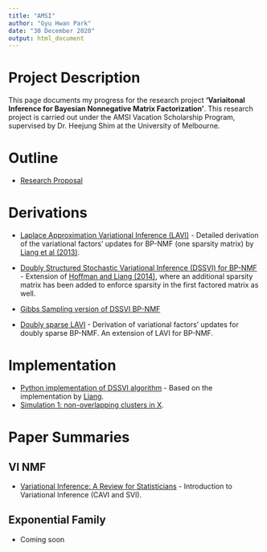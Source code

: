 ```yaml
---
title: "AMSI"
author: "Gyu Hwan Park"
date: "30 December 2020"
output: html_document
---
```


# Project Description

This page documents my progress for the research project **'Variaitonal Inference for Bayesian Nonnegative Matrix Factorization'**. This research project is carried out under the AMSI Vacation Scholarship Program, supervised by Dr. Heejung Shim at the University of Melbourne.

# Outline

* [Research Proposal](assets/VI_proposal.pdf)


# Derivations

* [Laplace Approximation Variational Inference (LAVI)](assets/LAVI_BP-NMF.pdf) - Detailed derivation of the variational factors' updates for BP-NMF (one sparsity matrix) by [Liang et al (2013)](https://www.semanticscholar.org/paper/Beta-Process-Sparse-Nonnegative-Matrix-for-Music-Liang-Hoffman/9ca3a99a33d3275837488e7558cb93bb387ea9cf).

* [Doubly Structured Stochastic Variational Inference (DSSVI) for BP-NMF](assets/DSSVI.pdf) - Extension of [Hoffman and Liang (2014)](https://arxiv.org/abs/1411.1804), where an additional sparsity matrix has been added to enforce sparsity in the first factored matrix as well.

* [Gibbs Sampling version of DSSVI BP-NMF](assets/gibbs_DSSVI.pdf)

* [Doubly sparse LAVI](assets/doubly_sparse_LAVI.pdf) - Derivation of variational factors' updates for doubly sparse BP-NMF. An extension of LAVI for BP-NMF.

# Implementation

* [Python implementation of DSSVI algorithm](assets/dssvi_fn.py) - Based on the implementation by [Liang](https://github.com/dawenl/bp_nmf/tree/master/code/ssmf).
* [Simulation 1: non-overlapping clusters in X](assets/01_19_sim_check_real.pdf).


# Paper Summaries

## VI NMF

* [Variational Inference: A Review for Statisticians](vi_review_summary.html) - Introduction to Variational Inference (CAVI and SVI).


## Exponential Family

* Coming soon